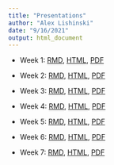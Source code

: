 ```yaml
---
title: "Presentations"
author: "Alex Lishinski"
date: "9/16/2021"
output: html_document
---
```


- Week 1: [RMD](https://github.com/alishinski/course-website/blob/master/slides/week1-slides.Rmd), [HTML](https://f21-intro-to-data-sci-methods-in-ed.netlify.app/slides/week1-slides.html), [PDF](https://f21-intro-to-data-sci-methods-in-ed.netlify.app/slides/week1-slides.pdf)

- Week 2: [RMD](https://github.com/alishinski/course-website/blob/master/slides/week2-slides.Rmd), [HTML](https://f21-intro-to-data-sci-methods-in-ed.netlify.app/slides/week2-slides.html), [PDF](https://f21-intro-to-data-sci-methods-in-ed.netlify.app/slides/week2-slides.pdf)

- Week 3: [RMD](https://github.com/alishinski/course-website/blob/master/slides/week3-slides.Rmd), [HTML](https://f21-intro-to-data-sci-methods-in-ed.netlify.app/slides/week3-slides.html), [PDF](https://f21-intro-to-data-sci-methods-in-ed.netlify.app/slides/week3-slides.pdf)

- Week 4: [RMD](https://github.com/alishinski/course-website/blob/master/slides/week4-slides.Rmd), [HTML](https://f21-intro-to-data-sci-methods-in-ed.netlify.app/slides/week4-slides.html), [PDF](https://f21-intro-to-data-sci-methods-in-ed.netlify.app/slides/week4-slides.pdf)

- Week 5: [RMD](https://github.com/alishinski/course-website/blob/master/slides/week5-slides.Rmd), [HTML](https://f21-intro-to-data-sci-methods-in-ed.netlify.app/slides/week5-slides.html), [PDF](https://f21-intro-to-data-sci-methods-in-ed.netlify.app/slides/week5-slides.pdf)

- Week 6: [RMD](https://github.com/alishinski/course-website/blob/master/slides/week6-slides.Rmd), [HTML](https://f21-intro-to-data-sci-methods-in-ed.netlify.app/slides/week6-slides.html), [PDF](https://f21-intro-to-data-sci-methods-in-ed.netlify.app/slides/week6-slides.pdf)

- Week 7: [RMD](https://github.com/alishinski/course-website/blob/master/slides/week7-slides.Rmd), [HTML](https://f21-intro-to-data-sci-methods-in-ed.netlify.app/slides/week7-slides.html), [PDF](https://f21-intro-to-data-sci-methods-in-ed.netlify.app/slides/week7-slides.pdf)